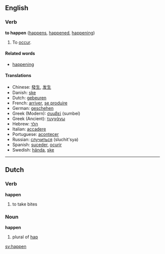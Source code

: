 ==English==
===Verb===
'''to happen''' ([[happens]], [[happened]], [[happening]])

#To [[occur]].

====Related words====
*[[happening]]

====Translations====
*Chinese: [[發生]], [[发生]]
*Danish: [[ske]]
*Dutch: [[gebeuren]]
*French: [[arriver]], [[se produire]]
*German: [[geschehen]]
*Greek (Modern): [[συμβεί]] (sumbeí)
*Greek (Ancient): [[τυγχάνω]]
*Hebrew: [[הלך|הָלַךְ]]
*Italian: [[accadere]]
*Portuguese: [[acontecer]]
*Russian: [[случиться]] (sluchit'sya)
*Spanish: [[suceder]], [[ocurir]]
*Swedish: [[hända]], [[ske]]

----

==Dutch==
===Verb===
'''happen'''

# to take bites

===Noun===
'''happen'''

# plural of [[hap]]

[[sv:happen]]